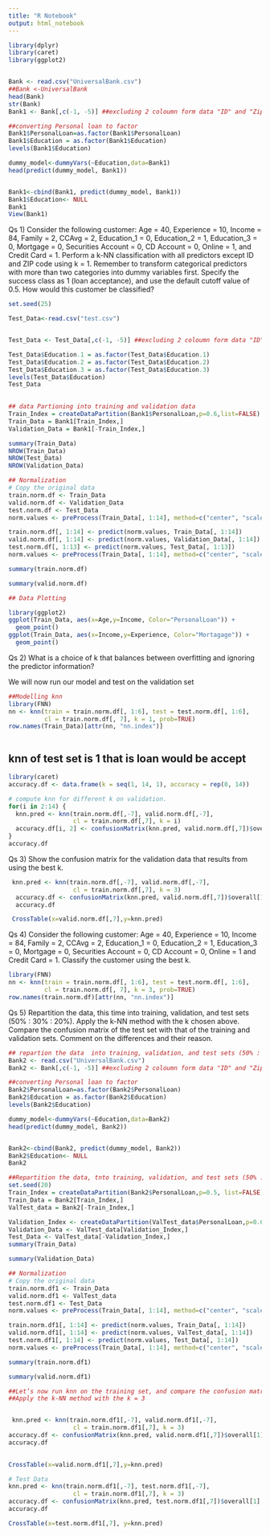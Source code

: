 ---
title: "R Notebook"
output: html_notebook
---


```{r}
library(dplyr)
library(caret)
library(ggplot2)


Bank <- read.csv("UniversalBank.csv")
##Bank <-UniversalBank
head(Bank)
str(Bank)
Bank1 <- Bank[,c(-1, -5)] ##excluding 2 coloumn form data "ID" and "Zip Code"

##converting Personal loan to factor
Bank1$PersonalLoan=as.factor(Bank1$PersonalLoan)
Bank1$Education = as.factor(Bank1$Education)
levels(Bank1$Education)

dummy_model<-dummyVars(~Education,data=Bank1)
head(predict(dummy_model, Bank1))


Bank1<-cbind(Bank1, predict(dummy_model, Bank1))
Bank1$Education<- NULL
Bank1
View(Bank1)
```


Qs 1) 
Consider the following customer: Age = 40, Experience = 10, Income = 84, Family = 2, CCAvg = 2, Education_1 = 0, Education_2 = 1, Education_3 = 0, Mortgage = 0, Securities Account = 0, CD Account = 0, Online = 1, and Credit Card = 1. Perform a k-NN classification with all predictors except ID and ZIP code using k = 1. Remember to transform categorical predictors with more than two categories into dummy variables first. Specify the success class as 1 (loan acceptance), and use the default cutoff value of 0.5. How would this customer be classified?
```{r}
set.seed(25)

Test_Data<-read.csv("test.csv")


Test_Data <- Test_Data[,c(-1, -5)] ##excluding 2 coloumn form data "ID" and "Zip Code"

Test_Data$Education.1 = as.factor(Test_Data$Education.1)
Test_Data$Education.2 = as.factor(Test_Data$Education.2)
Test_Data$Education.3 = as.factor(Test_Data$Education.3)
levels(Test_Data$Education)
Test_Data
 
```


```{r}
## data Partioning into training and validation data
Train_Index = createDataPartition(Bank1$PersonalLoan,p=0.6,list=FALSE) 
Train_Data = Bank1[Train_Index,]
Validation_Data = Bank1[-Train_Index,]

summary(Train_Data)
NROW(Train_Data)
NROW(Test_Data)
NROW(Validation_Data)
```


```{r}
## Normalization
# Copy the original data
train.norm.df <- Train_Data
valid.norm.df <- Validation_Data
test.norm.df <- Test_Data
norm.values <- preProcess(Train_Data[, 1:14], method=c("center", "scale"))

train.norm.df[, 1:14] <- predict(norm.values, Train_Data[, 1:14]) 
valid.norm.df[, 1:14] <- predict(norm.values, Validation_Data[, 1:14])
test.norm.df[, 1:13] <- predict(norm.values, Test_Data[, 1:13])
norm.values <- preProcess(Train_Data[, 1:14], method=c("center", "scale"))
```


```{r}
summary(train.norm.df)
```


```{r}
summary(valid.norm.df)
```


```{r}
## Data Plotting

library(ggplot2)
ggplot(Train_Data, aes(x=Age,y=Income, Color="PersonalLoan")) +
  geom_point() 
ggplot(Train_Data, aes(x=Income,y=Experience, Color="Mortagage")) +
  geom_point()
```

Qs 2)
What is a choice of k that balances between overfitting and ignoring the predictor information?

We will now run our model and test on the validation set
```{r}
##Modelling knn
library(FNN)
nn <- knn(train = train.norm.df[, 1:6], test = test.norm.df[, 1:6], 
          cl = train.norm.df[, 7], k = 1, prob=TRUE)
row.names(Train_Data)[attr(nn, "nn.index")]



```

## knn of test set is 1 that is loan would be accept

```{r}
library(caret)
accuracy.df <- data.frame(k = seq(1, 14, 1), accuracy = rep(0, 14))

# compute knn for different k on validation.
for(i in 2:14) {
  knn.pred <- knn(train.norm.df[,-7], valid.norm.df[,-7], 
                  cl = train.norm.df[,7], k = i)
  accuracy.df[i, 2] <- confusionMatrix(knn.pred, valid.norm.df[,7])$overall[1] 
}
accuracy.df
```


Qs 3) 
Show the confusion matrix for the validation data that results from using the best k.
```{r}
 knn.pred <- knn(train.norm.df[,-7], valid.norm.df[,-7], 
                  cl = train.norm.df[,7], k = 3)
  accuracy.df <- confusionMatrix(knn.pred, valid.norm.df[,7])$overall[1]
  accuracy.df
```

```{r}
 CrossTable(x=valid.norm.df[,7],y=knn.pred)
```

Qs 4)
Consider the following customer: Age = 40, Experience = 10, Income = 84, Family = 2, CCAvg = 2, Education_1 = 0, Education_2 = 1, Education_3 = 0, Mortgage = 0, Securities Account = 0, CD Account = 0, Online = 1 and Credit Card = 1. Classify the customer using the best k.
```{r}

library(FNN)
nn <- knn(train = train.norm.df[, 1:6], test = test.norm.df[, 1:6], 
          cl = train.norm.df[, 7], k = 3, prob=TRUE)
row.names(train.norm.df)[attr(nn, "nn.index")]
```



Qs 5)
Repartition the data, this time into training, validation, and test sets (50% : 30% : 20%). Apply the k-NN method with the k chosen above. Compare the confusion matrix of the test set with that of the training and validation sets. Comment on the differences and their reason.
```{r}
## repartion the data  into training, validation, and test sets (50% : 30% : 20%)
Bank2 <- read.csv("UniversalBank.csv")
Bank2 <- Bank[,c(-1, -5)] ##excluding 2 coloumn form data "ID" and "Zip Code"
```


```{r}
##converting Personal loan to factor
Bank2$PersonalLoan=as.factor(Bank2$PersonalLoan)
Bank2$Education = as.factor(Bank2$Education)
levels(Bank2$Education)

dummy_model<-dummyVars(~Education,data=Bank2)
head(predict(dummy_model, Bank2))


Bank2<-cbind(Bank2, predict(dummy_model, Bank2))
Bank2$Education<- NULL
Bank2
```


```{r}

##Repartition the data, tnto training, validation, and test sets (50% : 30% : 20%).
set.seed(20)
Train_Index = createDataPartition(Bank2$PersonalLoan,p=0.5, list=FALSE) 
Train_Data = Bank2[Train_Index,]
ValTest_data = Bank2[-Train_Index,]

Validation_Index <- createDataPartition(ValTest_data$PersonalLoan,p=0.6, list=FALSE) 
Validation_Data <- ValTest_data[Validation_Index,]
Test_Data <- ValTest_data[-Validation_Index,]
summary(Train_Data)

```


```{r}
summary(Validation_Data)
```

```{r}
## Normalization
# Copy the original data
train.norm.df1 <- Train_Data
valid.norm.df1 <- ValTest_data
test.norm.df1 <- Test_Data
norm.values <- preProcess(Train_Data[, 1:14], method=c("center", "scale"))

train.norm.df1[, 1:14] <- predict(norm.values, Train_Data[, 1:14]) 
valid.norm.df1[, 1:14] <- predict(norm.values, ValTest_data[, 1:14])
test.norm.df1[, 1:14] <- predict(norm.values, Test_Data[, 1:14])
norm.values <- preProcess(Train_Data[, 1:14], method=c("center", "scale"))
```


```{r}
summary(train.norm.df1)
```


```{r}
summary(valid.norm.df1)
```


```{r}
##Let’s now run knn on the training set, and compare the confusion matrices on the validation and test sets
##Apply the k-NN method with the k = 3


 knn.pred <- knn(train.norm.df1[,-7], valid.norm.df1[,-7], 
                  cl = train.norm.df1[,7], k = 3)
accuracy.df <- confusionMatrix(knn.pred, valid.norm.df1[,7])$overall[1]
accuracy.df
  
```




```{r}
CrossTable(x=valid.norm.df1[,7],y=knn.pred)
```


```{r}
# Test Data
knn.pred <- knn(train.norm.df1[,-7], test.norm.df1[,-7], 
                  cl = train.norm.df1[,7], k = 3)
accuracy.df <- confusionMatrix(knn.pred, test.norm.df1[,7])$overall[1]
accuracy.df
```

```{r}
CrossTable(x=test.norm.df1[,7], y=knn.pred)
```

